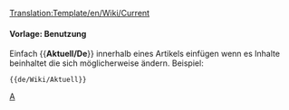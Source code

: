 <noinclude>[[Translation:Template/en/Wiki/Current]]</noinclude><noinclude></noinclude>{{de/Wiki/Infofenster| type  = notice
| image = en/Current event.png | alt = Current event
| text  = Dieser Artikel bezieht sich auf ein aktuelles Ereignis. Teile davon beinhalten möglicherweise veraltete Inhalte. Der Artikel sollte mehr berücksichtigt werden wenn das Ereignis noch aktuell ist.
}}<includeonly>{{{1|}}}</includeonly><noinclude>

====Vorlage: Benutzung====
Einfach <nowiki>{{</nowiki>'''Aktuell/De'''<nowiki>}}</nowiki> innerhalb eines Artikels einfügen wenn es Inhalte beinhaltet die sich möglicherweise ändern.
Beispiel:
<pre>{{de/Wiki/Aktuell}}</pre>
<includeonly>{{de/Wiki/Aktuell}}</includeonly>

[[Category:de/Manual/Base Set/Message-Boxen|A]]
</noinclude>